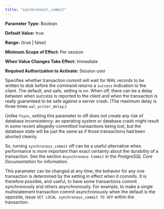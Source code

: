 ```yaml
---
title: "synchronous\_commit"
---
```


<div id="synchronous_commit" class="registered_link"></div>

**Parameter Type:** Boolean

**Default Value:** true

**Range:** {true \| false}

**Minimum Scope of Effect:** Per session

**When Value Changes Take Effect:** Immediate

**Required Authorization to Activate:** Session user

Specifies whether transaction commit will wait for WAL records to be written to disk before the command returns a `success` indication to the client. The default, and safe, setting is on. When off, there can be a delay between when success is reported to the client and when the transaction is really guaranteed to be safe against a server crash. (The maximum delay is three times `wal_writer_delay`.)

Unlike `fsync`, setting this parameter to off does not create any risk of database inconsistency: an operating system or database crash might result in some recent allegedly-committed transactions being lost, but the database state will be just the same as if those transactions had been aborted cleanly.

So, turning `synchronous_commit` off can be a useful alternative when performance is more important than exact certainty about the durability of a transaction. See the section `Asynchronous Commit` in the *PostgreSQL Core Documentation* for information.

This parameter can be changed at any time; the behavior for any one transaction is determined by the setting in effect when it commits. It is therefore possible, and useful, to have some transactions commit synchronously and others asynchronously. For example, to make a single multistatement transaction commit asynchronously when the default is the opposite, issue `SET LOCAL synchronous_commit TO OFF` within the transaction.
